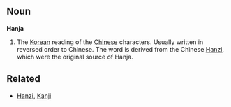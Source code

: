 ==Noun==
'''Hanja'''

#The [[Korean]] reading of the [[Chinese]] characters.  Usually written in reversed order to Chinese.  The word is derived from the Chinese [[Hanzi]], which were the original source of Hanja.

==Related==
*[[Hanzi]], [[Kanji]]